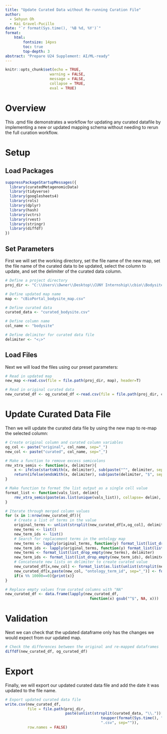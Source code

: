 ---
title: "Update Curated Data without Re-running Curation File"
author:
  - Sehyun Oh
  - Kai Gravel-Pucillo
date: "`r format(Sys.time(), '%B %d, %Y')`"
format:
    html:
        fontsize: 14pxs
        toc: true
        top-depth: 3
abstract: "Prepare U24 Supplement: AI/ML-ready"
---

```{r setup, include=FALSE}
knitr::opts_chunk$set(echo = TRUE, 
                    warning = FALSE,
                    message = FALSE,
                    collapse = TRUE,
                    eval = TRUE)
```

# Overview

This .qmd file demonstrates a workflow for updating any curated datafile by 
implementing a new or updated mapping schema without needing to rerun the full 
curation workflow.

# Setup
## Load Packages

```{r load}
suppressPackageStartupMessages({
  library(curatedMetagenomicData)
  library(tidyverse)
  library(googlesheets4)
  library(rols)
  library(dplyr)
  library(hash)
  library(vctrs)
  library(rvest)
  library(stringr)
  library(diffdf)
})
```

## Set Parameters

First we will set the working directory, set the file name of the new map, set the
file name of the curated data to be updated, select the column to update, and set
the delimiter of the curated data column.
```{r}
# Define a project directory
proj_dir <- "C:\\Users\\Owner\\Desktop\\CUNY Internship\\cbio\\Bodysite\\"

# Define updated map name
map <- "cBioPortal_bodysite_map.csv"

# Define curated data
curated_data <- "curated_bodysite.csv"

# Define column name
col_name <- "bodysite"

# Define delimiter for curated data file
delimiter <- "<;>"
```

## Load Files

Next we will load the files using our preset parameters:
```{r}
# Read in updated map
new_map <-read.csv(file = file.path(proj_dir, map), header=T)

# Read in original curated data
new_curated_df <- og_curated_df <-read.csv(file = file.path(proj_dir, curated_data), header=T)
```

# Update Curated Data File

Then we will update the curated data file by using the new map to re-map the 
selected column:
```{r}
# Create original column and curated column variables
og_col <- paste("original", col_name, sep="_")
new_col <- paste("curated", col_name, sep="_")

# Make a function to remove excess semicolons
rmv_xtra_semis <- function(x, delimiter){
    x <- ifelse(startsWith(x, delimiter), sub(paste("^", delimiter, sep=""), "", x), x)
    return(ifelse(endsWith(x, delimiter), sub(paste(delimiter, "$", sep=""), "", x), x))
}

# Make function to format the list output as a single cell value
format_list <- function(vals_list, delim){
    rmv_xtra_semis(paste(as.list(unique(vals_list)), collapse= delim), delimiter)
}

# Iterate through merged column values
for (x in 1:nrow(new_curated_df)){
    # Create a list of terms in the value
    original_terms <- unlist(strsplit(new_curated_df[x,og_col], delimiter))
    new_terms <- list()
    new_term_ids <- list()
    # Search for replacement terms in the ontology map
    new_terms <- lapply(original_terms, function(y) format_list(list_drop_empty(as.list(new_map$curated_ontology[grep(paste("^",y,"$",sep=""), new_map$original_value, fixed=F)])), delimiter))
    new_term_ids <- lapply(original_terms, function(y) format_list(list_drop_empty(as.list(new_map$curated_ontology_term_id[grep(paste("^",y,"$",sep=""), new_map$original_value, fixed=F)])), delimiter))
    new_terms <- format_list(list_drop_empty(new_terms), delimiter)
    new_term_ids <- format_list(list_drop_empty(new_term_ids), delimiter)
    # Concatenate new lists on delimiter to create curated value
    new_curated_df[x,new_col] <- format_list(as.list(unlist(strsplit(new_terms, delimiter))), delimiter)
    new_curated_df[x,paste(new_col, "ontology_term_id", sep="_")] <- format_list(as.list(unlist(strsplit(new_term_ids, delimiter))), delimiter)
    if(x %% 10000==0){print(x)}
}

# Replace empty values from curated columns with "NA"
new_curated_df <- data.frame(lapply(new_curated_df, 
                                      function(x) gsub("^$", NA, x)))
```

# Validation

Next we can check that the updated dataframe only has the changes we would 
expect from our updated map.
```{r}
# Check the differences between the original and re-mapped dataframes
diffdf(new_curated_df, og_curated_df)
```

# Export
Finally, we will export our updated curated data file and add the date it was 
updated to the file name.
```{r export_curated_table, eval=FALSE}
# Export updated curated data file
write.csv(new_curated_df, 
          file = file.path(proj_dir, 
                           paste(unlist(strsplit(curated_data, "\\."))[1], "_", 
                                           toupper(format(Sys.time(), "%d%b%Y")), 
                                           ".csv", sep="")),
          row.names = FALSE)
```